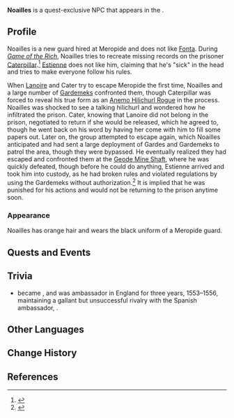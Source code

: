 {{About|the quest-exclusive NPC|the quest-exclusive enemy|Noailles (Enemy)}}
{{Character Infobox
|type             = Quest NPC
|image            = NPC Noailles.png
|realname         = <!-- Optional, if different from in-game name -->
|deceased         = <!-- Past (for deceased prior to events of the game) or free response -->
|region           = Fontaine
|location         = Fontaine
|affiliation      = Fortress of Meropide
|title            = Fortress of Meropide Guard

|ancestry         = <!-- Clan/family -->
|father           = 
|mother           = 
|spouse           = 
|sibling          = 
|child            = 
|relative         = 

|voiceEN          = 
|voiceCN          = 
|voiceJP          = 
|voiceKR          = 
}}
'''Noailles''' is a quest-exclusive NPC that appears in the {{Quest|Unfinished Comedy}}.
<!--
==Location==
{{subst:#tag:gallery|
NPC Location {{subst:#titleparts:{{subst:PAGENAME}}}}.png{{subst:!}}{{subst:#titleparts:{{subst:PAGENAME}}}}'s location
NPC Location {{subst:#titleparts:{{subst:PAGENAME}}}} Context.png{{subst:!}}Additional context
}}
-->
==Profile==
Noailles is a new guard hired at Meropide and does not like [[Fonta]]. During ''[[Game of the Rich]]'', Noailles tries to recreate missing records on the prisoner [[Caterpillar]].<ref>{{Ref/Quest|Game of the Rich}}</ref> [[Estienne]] does not like him, claiming that he's "sick" in the head and tries to make everyone follow his rules.

When [[Lanoire]] and Cater try to escape Meropide the first time, Noailles and a large number of [[Gardemek]]s confronted them, though Caterpillar was forced to reveal his true form as an [[Anemo Hilichurl Rogue]] in the process. Noailles was shocked to see a talking hilichurl and wondered how he infiltrated the prison. Cater, knowing that Lanoire did not belong in the prison, negotiated to return if she would be released, which he agreed to, though he went back on his word by having her come with him to fill some papers out. Later on, the group attempted to escape again, which Noailles anticipated and had sent a large deployment of Gardes and Gardemeks to patrol the area, though they were bypassed. He eventually realized they had escaped and confronted them at the [[Geode Mine Shaft]], where he was quickly defeated, though before he could do anything, Estienne arrived and took him into custody, as he had broken rules and violated regulations by using the Gardemeks without authorization.<ref>{{Ref/Quest|An Eye for an Eye}}</ref> It is implied that he was punished for his actions and would not be returning to the prison anytime soon.

===Appearance===
Noailles has orange hair and wears the black uniform of a Meropide guard.

==Quests and Events==
{{Quests and Events}}
<!--
==Idle Quotes==
{{Dialogue Start}}
: {{DIcon|Idle}} {{Tx}}
:: {{A|VO {{subst:#titleparts:{{subst:PAGENAME}}}} 01.ogg}} "{{Tx}}"
{{Dialogue End}}

==Dialogue==
{{Dialogue Start}}
:'''{{subst:#titleparts:{{subst:PAGENAME}}}}:''' 
:{{DIcon}}
{{Dialogue End}}
<!--
==Event Dialogue==
===Event Name===
{{Dialogue Start}}
:'''{{subst:#titleparts:{{subst:PAGENAME}}}}:'''
{{Dialogue End}}
-->

==Trivia==
*{{w|Antoine de Noailles}} became {{w|Admiral of France|admiral of France}}, and was ambassador in England for three years, 1553–1556, maintaining a gallant but unsuccessful rivalry with the Spanish ambassador, {{w|Simon Renard}}.

==Other Languages==
{{Other Languages|default_hidden=1
|en      = Noailles
|zhs     = 诺瓦勒斯
|zhs_rm  = Nuòwǎlèsī
|zht     = 諾瓦勒斯
|zht_rm  = Nuòwǎlèsī
|ja      = ノワイユ
|ja_rm   = Nowaiyu
|ko      = 노아유
|ko_rm   = 
|es      = Noailles
|fr      = Noailles
|ru      = Ноай
|th      = Noailles
|vi      = Noailles
|de      = Noailles
|id      = Noailles
|pt      = Noailles
|tr      = Noailles
|it      = Noailles
}}

==Change History==
{{Change History|4.1}}

==References==
{{Reflist}}